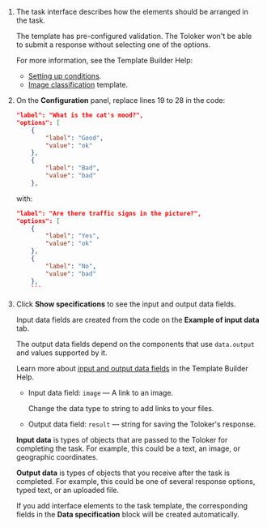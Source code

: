 1. The task interface describes how the elements should be arranged in the task.

    The template has pre-configured validation. The Toloker won't be able to submit a response without selecting one of the options.

    For more information, see the Template Builder Help:

    - [Setting up conditions](/docs-new/template-builder/best-practices/conditions).
    - [Image classification](/docs-new/template-builder/templates/image-classification) template.

1. On the **Configuration** panel, replace lines 19 to 28 in the code:

    ```json
    "label": "What is the cat's mood?",
    "options": [
        {
            "label": "Good",
            "value": "ok"
        },
        {
            "label": "Bad",
            "value": "bad"
        },
    ```

    with:

    ```json
    "label": "Are there traffic signs in the picture?",
    "options": [
        {
            "label": "Yes",
            "value": "ok"
        },
        {
            "label": "No",
            "value": "bad"
        },
        ```

1. Click **Show specifications** to see the input and output data fields.

    Input data fields are created from the code on the **Example of input data** tab.

    The output data fields depend on the components that use `data.output` and values supported by it.

    Learn more about [input and output data fields](/docs-new/template-builder/operations/create-specs) in the Template Builder Help.

    - Input data field: `image` — A link to an image.

        Change the data type to string to add links to your files.

    - Output data field: `result` — string for saving the Toloker's response.

    <Cut title="What are input and output data?">

    **Input data** is types of objects that are passed to the Toloker for completing the task. For example, this could be a text, an image, or geographic coordinates.

    **Output data** is types of objects that you receive after the task is completed. For example, this could be one of several response options, typed text, or an uploaded file.

    If you add interface elements to the task template, the corresponding fields in the **Data specification** block will be created automatically.

    </Cut>
